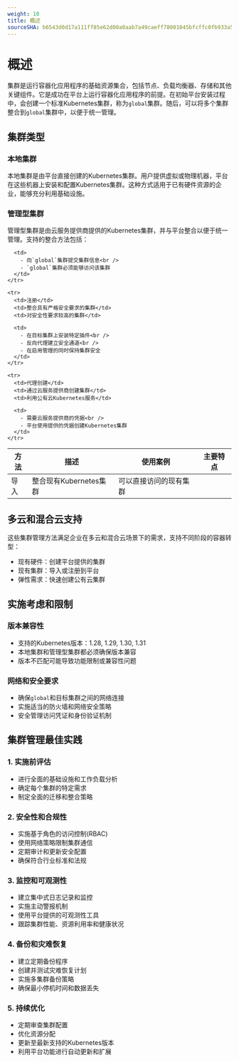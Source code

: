 ```yaml
---
weight: 10
title: 概述
sourceSHA: b6543d0d17a111ff85e62d00a0aab7a49caeff78001045bfcffc0fb933a5645c
---
```


# 概述

集群是运行容器化应用程序的基础资源集合，包括节点、负载均衡器、存储和其他关键组件。它是成功在平台上运行容器化应用程序的前提。在初始平台安装过程中，会创建一个标准Kubernetes集群，称为`global`集群。随后，可以将多个集群整合到`global`集群中，以便于统一管理。

## 集群类型

### 本地集群

本地集群是由平台直接创建的Kubernetes集群。用户提供虚拟或物理机器，平台在这些机器上安装和配置Kubernetes集群。这种方式适用于已有硬件资源的企业，能够充分利用基础设施。

### 管理型集群

管理型集群是由云服务提供商提供的Kubernetes集群，并与平台整合以便于统一管理。支持的整合方法包括：

<table>
  <thead>
    <tr>
      <th style={{ whiteSpace: 'nowrap' }}>方法</th>
      <th>描述</th>
      <th>使用案例</th>
      <th>主要特点</th>
    </tr>
  </thead>

  <tbody>
    <tr>
      <td>导入</td>
      <td>整合现有Kubernetes集群</td>
      <td>可以直接访问的现有集群</td>

      <td>
        - 向`global`集群提交集群信息<br />
        - `global`集群必须能够访问该集群
      </td>
    </tr>

    <tr>
      <td>注册</td>
      <td>整合具有严格安全要求的集群</td>
      <td>对安全性要求较高的集群</td>

      <td>
        - 在目标集群上安装特定插件<br />
        - 反向代理建立安全通道<br />
        - 在启用管理的同时保持集群安全
      </td>
    </tr>

    <tr>
      <td>代理创建</td>
      <td>通过云服务提供商创建集群</td>
      <td>利用公有云Kubernetes服务</td>

      <td>
        - 需要云服务提供商的凭据<br />
        - 平台使用提供的凭据创建Kubernetes集群
      </td>
    </tr>
  </tbody>
</table>

## 多云和混合云支持

这些集群管理方法满足企业在多云和混合云场景下的需求，支持不同阶段的容器转型：

- 现有硬件：创建平台提供的集群
- 现有集群：导入或注册到平台
- 弹性需求：快速创建公有云集群

## 实施考虑和限制

### 版本兼容性

- 支持的Kubernetes版本：1.28, 1.29, 1.30, 1.31
- 本地集群和管理型集群都必须确保版本兼容
- 版本不匹配可能导致功能限制或兼容性问题

### 网络和安全要求

- 确保`global`和目标集群之间的网络连接
- 实施适当的防火墙和网络安全策略
- 安全管理访问凭证和身份验证机制

## 集群管理最佳实践

### 1. 实施前评估

- 进行全面的基础设施和工作负载分析
- 确定每个集群的特定需求
- 制定全面的迁移和整合策略

### 2. 安全性和合规性

- 实施基于角色的访问控制(RBAC)
- 使用网络策略限制集群通信
- 定期审计和更新安全配置
- 确保符合行业标准和法规

### 3. 监控和可观测性

- 建立集中式日志记录和监控
- 实施主动警报机制
- 使用平台提供的可观测性工具
- 跟踪集群性能、资源利用率和健康状况

### 4. 备份和灾难恢复

- 建立定期备份程序
- 创建并测试灾难恢复计划
- 实施多集群备份策略
- 确保最小停机时间和数据丢失

### 5. 持续优化

- 定期审查集群配置
- 优化资源分配
- 更新至最新支持的Kubernetes版本
- 利用平台功能进行自动更新和扩展
